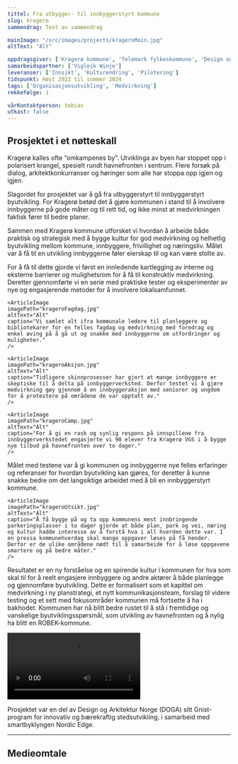 ```yaml
---
tittel: Fra utbygger- til innbyggerstyrt kommune
slug: kragero
sammendrag: Test av sammendrag

mainImage: "/src/images/projects/krageroMain.jpg"
altText: "Alt"

oppdragsgiver: ['Kragerø kommune', 'Telemark fylkeskommune', 'Design og Arkitektur Norge', 'Nordic Edge']
samarbeidspartner: ['Vigleik Winje']
leveranser: ['Innsikt', 'Kulturendring', 'Pilotering']
tidspunkt: Høst 2023 til sommer 2024
tags: ['Organisasjonsutvikling', 'Medvirkning']
rekkefølge: 1

vårKontaktperson: tobias
utkast: false
---
```





## Prosjektet i et nøtteskall 

Kragerø kalles ofte “omkampenes by”. Utviklinga av byen har stoppet opp i polarisert krangel, spesielt rundt havnefronten i sentrum. Flere forsøk på dialog, arkitektkonkurranser og høringer som alle har stoppa opp igjen og igjen.

<ArticleImage 
    imagePath="krageroOmkamp.jpg"
    altText="Skjermdumper av saker i lokalavisa om betente planer og tomter."
    caption="Det mangler ikke på engasjement for Kragerø By, men hverken lokalavisa eller Facebook er gode nok arenaer for en inkluderende og konstruktiv innvolvering av lokalsamfunnet."
    sizeSML="m"
/>

Slagordet for prosjektet var å gå fra utbyggerstyrt til innbyggerstyrt byutvikling. For Kragerø betød det å gjøre kommunen i stand til å involvere innbyggerne på gode måter og til rett tid, og ikke minst at medvirkningen faktisk fører til bedre planer.

Sammen med Kragerø kommune utforsket vi hvordan å arbeide både praktisk og strategisk med å bygge kultur for god medvirkning og helhetlig byutvikling mellom kommune, innbyggere, frivillighet og næringsliv. Målet var å få til en utvikling innbyggerne føler eierskap til og kan være stolte av.

For å få til dette gjorde vi først en innledende kartlegging av interne og eksterne barrierer og mulighetsrom for å få til konstruktiv medvirkning. Deretter gjennomførte vi en serie med praktiske tester og eksperimenter av nye og engasjerende metoder for å involvere lokalsamfunnet.

<ImageGrid>
    <ArticleImage 
    imagePath="krageroSolbekkgaarden.jpg"
    altText="Alt"
    caption="Basen for første testuke var et ledig sentrumslokale som vi transformerte til en hub for medvirkning. Her holdt vi et fire dager lang drop-in innbyggerverksted for fremtidens havnefront."
    />

    <ArticleImage 
    imagePath="krageroFagdag.jpg"
    altText="Alt"
    caption="Vi samlet alt ifra kommunale ledere til planleggere og bibliotekarer for en felles fagdag og medvirkning med foredrag og enkel øving på å gå ut og snakke med innbyggerne om utfordringer og muligheter."
    />

    <ArticleImage 
    imagePath="krageroAksjon.jpg"
    altText="Alt"
    caption="Tidligere skinnprosesser har gjort at mange innbyggere er skeptiske til å delta på innbyggerverksted. Derfor testet vi å gjøre medvirkning gøy gjennom å en innbyggeraksjon med seniorer og ungdom for å protestere på områdene de var opptatt av."
    />

    <ArticleImage 
    imagePath="krageroCamp.jpg"
    altText="Alt"
    caption="For å gi en rask og synlig respons på innspillene fra innbyggerverkstedet engasjerte vi 90 elever fra Kragerø VGS i å bygge nye tilbud på havnefronten over to dager."
    />
</ImageGrid>

Målet med testene var å gi kommunen og innbyggerne nye felles erfaringer og referanser for hvordan byutvikling kan gjøres, for deretter å kunne snakke bedre om det langsiktige arbeidet med å bli en innbyggerstyrt kommune.

<ImageGrid>
    <ArticleImage 
    imagePath="krageroIntern.jpg"
    altText="Alt"
    caption="Uformelt refleksjonsmøte mellom Planavedlingen og Park og Vei med utsikt over resultatet fra innovasjonscampen."
    />

    <ArticleImage 
    imagePath="krageroUtsikt.jpg"
    altText="Alt"
    caption="Å få bygge på og ta opp kommunens mest innbringende parkeringsplasser i to dager gjorde at både plan, park og vei, næring og kultur hadde interesse av å forstå hva i all hverden dette var. I en pressa kommunehverdag skal mange oppgaver løses på få hender. Derfor er de ulike områdene nødt til å samarbeide for å løse oppgavene smartere og på bedre måter."
    />
</ImageGrid>
Resultatet er en ny forståelse og en spirende kultur i kommunen for hva som skal til for å reelt engasjere innbyggere og andre aktører å både planlegge og gjennomføre byutvikling. Dette er formalisert som et kapittel om medvirkning i ny planstrategi, et nytt kommunikasjonsteam, forslag til videre testing og et sett med fokusområder kommunen må fortsette å ha i bakhodet. Kommunen har nå blitt bedre rustet til å stå i fremtidige og vanskelige byutviklingsspørsmål, som utvikling av havnefronten og å nylig ha blitt en ROBEK-kommune.

<Video
    src='innovasjonscamp.mp4'
    imagePlaceholder='innovasjonscamp.jpg'
/>

Prosjektet var en del av Design og Arkitektur Norge (DOGA) sitt Gnist-program for innovativ og bærekraftig stedsutvikling, i samarbeid med smartbyklyngen Nordic Edge.

<ArrowLink ekstern={false} text='Her kan du lese hele rapporten fra prosjektet.' url='https://www.jottacloud.com/s/303b14b7db098c64a009a0bda3796aaf7e0'/>

***

## Medieomtale

<ArrowLink ekstern={true} text='Kronikk: Kan vi lage noe nytt for å snakke om noe nytt?' url='https://www.kv.no/kan-vi-lage-noe-nytt-for-a-snakke-om-noe-nytt/s/5-63-615726'/>

<ArrowLink ekstern={true} text='Lokalsak: Testuka til Gnist-prosjektet har gått over all forventing: – Vi er overveldet' url='https://www.kv.no/testuka-til-gnist-prosjektet-har-gatt-over-all-forventing-vi-er-overveldet/s/5-63-603940'/>

<ArrowLink ekstern={true} text='Lokalsak: Denne gjengen er klar for en uke med aktiviteter i sentrum: – Målet er å gjøre ting man ikke er vant med' url='https://www.kv.no/denne-gjengen-er-klar-for-en-uke-med-aktiviteter-i-sentrum-malet-er-a-gjore-ting-man-ikke-er-vant-med/s/5-63-600651'/>

<ArrowLink ekstern={true} text='Lokalsak: Kragerø skal bli mer innbyggerstyrt: – Har pekt ut ti områder' url='https://www.kv.no/kragero-skal-bli-mer-innbyggerstyrt-har-pekt-ut-ti-omrader/s/5-63-591130'/>